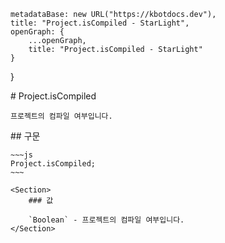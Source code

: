
    metadataBase: new URL("https://kbotdocs.dev"),
    title: "Project.isCompiled - StarLight",
    openGraph: {
        ...openGraph,
        title: "Project.isCompiled - StarLight"
    }
}

<Section>
    # Project.isCompiled

    프로젝트의 컴파일 여부입니다.
</Section>
<Section>
    ## 구문

    ~~~js
    Project.isCompiled;
    ~~~

    <Section>
        ### 값

        `Boolean` - 프로젝트의 컴파일 여부입니다.
    </Section>
</Section>